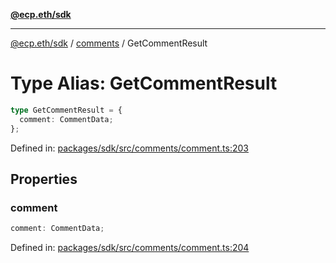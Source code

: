 [**@ecp.eth/sdk**](../../index.mdx)

***

[@ecp.eth/sdk](/sdk-reference/index.mdx) / [comments](/sdk-reference/comments/index.mdx) / GetCommentResult

# Type Alias: GetCommentResult

```ts
type GetCommentResult = {
  comment: CommentData;
};
```

Defined in: [packages/sdk/src/comments/comment.ts:203](https://github.com/ecp-eth/comments-monorepo/blob/main/packages/sdk/src/comments/comment.ts#L203)

## Properties

### comment

```ts
comment: CommentData;
```

Defined in: [packages/sdk/src/comments/comment.ts:204](https://github.com/ecp-eth/comments-monorepo/blob/main/packages/sdk/src/comments/comment.ts#L204)

